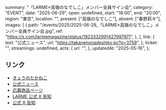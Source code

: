   summary: "「LARME×高嶺のなでしこ」メンバー全員サイン会",
  category: "EVENT",
  date: "2025-06-29",
  open: undefined,
  start: "18:00",
  end: "20:00",
  region: "東京",
  location: "",
  present: ["高嶺のなでしこ"],
  absent: ["春野莉々"],
  images: [
    {
      path: "/events/2025/2025-06-29_「LARME×高嶺のなでしこ」メンバー全員サイン会.jpg",
      ref: "https://x.com/larmemagazine/status/1923332991427997971",
    },
  ],
  link: {
    text: "公式ニュース",
    url: "https://takanenonadeshiko.jp/?p=3759",
  },
  ticket: "",
  streamings: undefined,
  acts: {
    url: "",
  },
  updatedAt: "2025-05-16",
};

## リンク

- [きょうのたかねこ](https://x.com/takanenofficial/status/1939126674685391146)
- [公式ニュース](https://takanenonadeshiko.jp/?p=3759)
- [応募商品ページ](https://takanenonadeshiko-ec.com/products/受注生産-数量限定-larme-065-特装版-メンバー全員サイン会ご招待応募)
- [LARME 公式 X 告知](https://x.com/larmemagazine/status/1923332991427997971)
- [公式 X 告知](https://x.com/takanenofficial/status/1923332603916263507)
